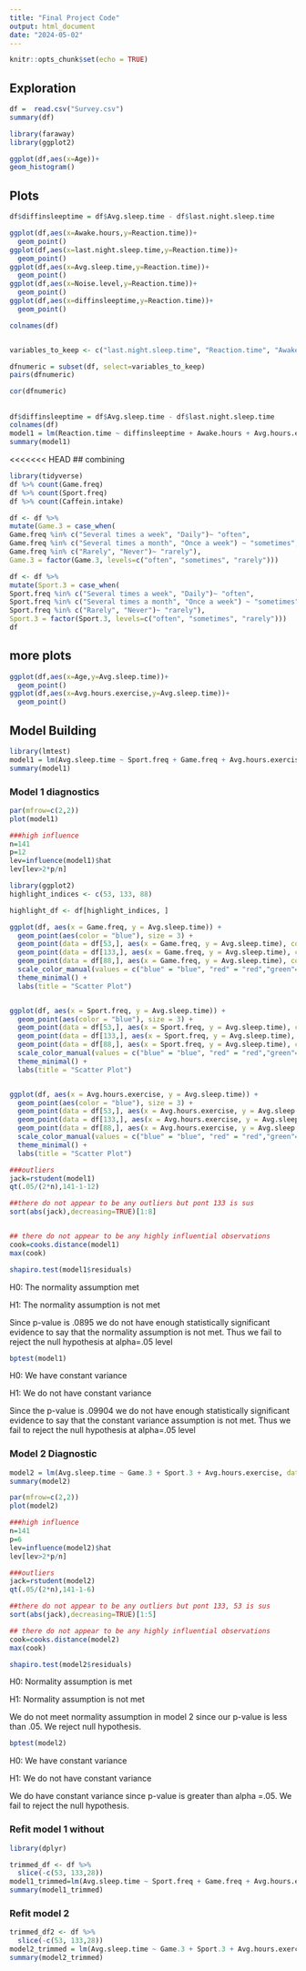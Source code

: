 ```yaml
---
title: "Final Project Code"
output: html_document
date: "2024-05-02"
---
```


```r
knitr::opts_chunk$set(echo = TRUE)
```

## Exploration

```r

df =  read.csv("Survey.csv")
summary(df)

```
  
```r
library(faraway) 
library(ggplot2) 

ggplot(df,aes(x=Age))+
geom_histogram()
```

## Plots


```r
df$diffinsleeptime = df$Avg.sleep.time - df$last.night.sleep.time

ggplot(df,aes(x=Awake.hours,y=Reaction.time))+
  geom_point()
ggplot(df,aes(x=last.night.sleep.time,y=Reaction.time))+
  geom_point()
ggplot(df,aes(x=Avg.sleep.time,y=Reaction.time))+
  geom_point()
ggplot(df,aes(x=Noise.level,y=Reaction.time))+
  geom_point()
ggplot(df,aes(x=diffinsleeptime,y=Reaction.time))+
  geom_point()

```


```r

colnames(df)


variables_to_keep <- c("last.night.sleep.time", "Reaction.time", "Awake.hours", "Noise.level", "Avg.hours.exercise","Avg.sleep.time")

dfnumeric = subset(df, select=variables_to_keep)
pairs(dfnumeric)

```
```r
cor(dfnumeric)
```
## 
```r
df$diffinsleeptime = df$Avg.sleep.time - df$last.night.sleep.time
colnames(df)
model1 = lm(Reaction.time ~ diffinsleeptime + Awake.hours + Avg.hours.exercise + Noise.level + Fatigue.level, data=df)
summary(model1)
```

<<<<<<< HEAD
## combining
```r
library(tidyverse)
df %>% count(Game.freq)
df %>% count(Sport.freq)
df %>% count(Caffein.intake)

df <- df %>%
mutate(Game.3 = case_when(
Game.freq %in% c("Several times a week", "Daily")~ "often",
Game.freq %in% c("Several times a month", "Once a week") ~ "sometimes",
Game.freq %in% c("Rarely", "Never")~ "rarely"),
Game.3 = factor(Game.3, levels=c("often", "sometimes", "rarely")))

df <- df %>%
mutate(Sport.3 = case_when(
Sport.freq %in% c("Several times a week", "Daily")~ "often",
Sport.freq %in% c("Several times a month", "Once a week") ~ "sometimes",
Sport.freq %in% c("Rarely", "Never")~ "rarely"),
Sport.3 = factor(Sport.3, levels=c("often", "sometimes", "rarely")))
df

```

## more plots
```r
ggplot(df,aes(x=Age,y=Avg.sleep.time))+
  geom_point()
ggplot(df,aes(x=Avg.hours.exercise,y=Avg.sleep.time))+
  geom_point()

```
## Model Building
```r
library(lmtest)
model1 = lm(Avg.sleep.time ~ Sport.freq + Game.freq + Avg.hours.exercise, data = df)
summary(model1)

```
### Model 1 diagnostics
```r
par(mfrow=c(2,2))
plot(model1)
```
```r
###high influence
n=141
p=12
lev=influence(model1)$hat
lev[lev>2*p/n]
```

```r
library(ggplot2)
highlight_indices <- c(53, 133, 88)

highlight_df <- df[highlight_indices, ]

ggplot(df, aes(x = Game.freq, y = Avg.sleep.time)) +
  geom_point(aes(color = "blue"), size = 3) +
  geom_point(data = df[53,], aes(x = Game.freq, y = Avg.sleep.time), color = "red", size = 3) +
  geom_point(data = df[133,], aes(x = Game.freq, y = Avg.sleep.time), color = "green", size = 3) +
  geom_point(data = df[88,], aes(x = Game.freq, y = Avg.sleep.time), color = "black", size = 3)+
  scale_color_manual(values = c("blue" = "blue", "red" = "red","green"="green", "black" = "black")) +
  theme_minimal() +
  labs(title = "Scatter Plot")


ggplot(df, aes(x = Sport.freq, y = Avg.sleep.time)) +
  geom_point(aes(color = "blue"), size = 3) +
  geom_point(data = df[53,], aes(x = Sport.freq, y = Avg.sleep.time), color = "red", size = 3) +
  geom_point(data = df[133,], aes(x = Sport.freq, y = Avg.sleep.time), color = "green", size = 3) +
  geom_point(data = df[88,], aes(x = Sport.freq, y = Avg.sleep.time), color = "black", size = 3) +
  scale_color_manual(values = c("blue" = "blue", "red" = "red","green"="green", "black" = "black")) +
  theme_minimal() +
  labs(title = "Scatter Plot")


ggplot(df, aes(x = Avg.hours.exercise, y = Avg.sleep.time)) +
  geom_point(aes(color = "blue"), size = 3) +
  geom_point(data = df[53,], aes(x = Avg.hours.exercise, y = Avg.sleep.time), color = "red", size = 3) +
  geom_point(data = df[133,], aes(x = Avg.hours.exercise, y = Avg.sleep.time), color = "green", size = 3) +
  geom_point(data = df[88,], aes(x = Avg.hours.exercise, y = Avg.sleep.time), color = "black", size = 3)+
  scale_color_manual(values = c("blue" = "blue", "red" = "red","green"="green", "black" = "black")) +
  theme_minimal() +
  labs(title = "Scatter Plot")
```

```r
###outliers
jack=rstudent(model1)
qt(.05/(2*n),141-1-12)
```
```r
##there do not appear to be any outliers but pont 133 is sus
sort(abs(jack),decreasing=TRUE)[1:8]
```
```r

```

```r
## there do not appear to be any highly influential observations
cook=cooks.distance(model1)
max(cook)
```

```r
shapiro.test(model1$residuals)
```
H0: The normality assumption met

H1: The normality assumption is not met


Since p-value is .0895 we do not have enough statistically significant evidence to say that the normality assumption is not met. Thus we fail to reject the null hypothesis at alpha=.05 level

```r
bptest(model1)
```
H0: We have constant variance

H1: We do not have constant variance

Since the p-value is .09904 we do not have enough statistically significant evidence to say that the constant variance assumption is not met. Thus we fail to reject the null hypothesis at alpha=.05 level

### Model 2 Diagnostic
```r
model2 = lm(Avg.sleep.time ~ Game.3 + Sport.3 + Avg.hours.exercise, data = df)
summary(model2)
```
```r
par(mfrow=c(2,2))
plot(model2)
```
```r
###high influence
n=141
p=6
lev=influence(model2)$hat
lev[lev>2*p/n]
```

```r
###outliers
jack=rstudent(model2)
qt(.05/(2*n),141-1-6)
```
```r
##there do not appear to be any outliers but pont 133, 53 is sus
sort(abs(jack),decreasing=TRUE)[1:5]
```
```r
## there do not appear to be any highly influential observations
cook=cooks.distance(model2)
max(cook)
```

```r
shapiro.test(model2$residuals)
```
H0: Normality assumption is met

H1: Normality assumption is not met

We do not meet normality assumption in model 2 since our p-value is less than .05. We reject null hypothesis.

```r
bptest(model2)
```
H0: We have constant variance

H1: We do not have constant variance

We do have constant variance since p-value is greater than alpha =.05. We fail to reject the null hypothesis.

### Refit model 1 without 

```r
library(dplyr)

trimmed_df <- df %>%
  slice(-c(53, 133,28))
model1_trimmed=lm(Avg.sleep.time ~ Sport.freq + Game.freq + Avg.hours.exercise, data = trimmed_df)
summary(model1_trimmed)
```

### Refit model 2
```r
trimmed_df2 <- df %>%
  slice(-c(53, 133,28))
model2_trimmed = lm(Avg.sleep.time ~ Game.3 + Sport.3 + Avg.hours.exercise, data = trimmed_df2)
summary(model2_trimmed)
```

